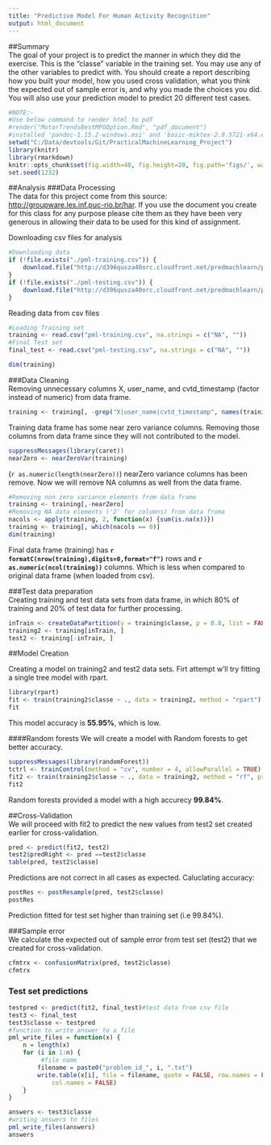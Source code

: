 ```yaml
---
title: "Predictive Model For Human Activity Recognition"
output: html_document
---
```


##Summary    
The goal of your project is to predict the manner in which they did the exercise. This is the "classe" variable in the training set. You may use any of the other variables to predict with. You should create a report describing how you built your model, how you used cross validation, what you think the expected out of sample error is, and why you made the choices you did. You will also use your prediction model to predict 20 different test cases.


```r
#NOTE:-
#Use below command to render html to pdf
#render("MotorTrendsBestMPGOption.Rmd", "pdf_document")
#installed 'pandoc-1.15.2-windows.msi' and 'basic-miktex-2.9.5721-x64.exe' required for knit html 2 pdf conversion
setwd("C:/Data/devtools/Git/PracticalMachineLearning_Project")
library(knitr)
library(rmarkdown)
knitr::opts_chunk$set(fig.width=40, fig.height=20, fig.path='figs/', warning=FALSE, message=FALSE,echo = FALSE)
set.seed(1232)
```
##Analysis
###Data Processing  
The data for this project come from this source: [http://groupware.les.inf.puc-rio.br/har](http://groupware.les.inf.puc-rio.br/har). If you use the document you create for this class for any purpose please cite them as they have been very generous in allowing their data to be used for this kind of assignment. 

Downloading csv files for analysis   
```r
#Downloading data
if (!file.exists("./pml-training.csv")) {
    download.file("http://d396qusza40orc.cloudfront.net/predmachlearn/pml-training.csv", destfile = "./pml-training.csv")
}
if (!file.exists("./pml-testing.csv")) {
    download.file("http://d396qusza40orc.cloudfront.net/predmachlearn/pml-testing.csv", destfile = "./pml-testing.csv")
}
```
Reading data from csv files  
```r
#Loading Training set
training <- read.csv("pml-training.csv", na.strings = c("NA", ""))
#Final Test set
final_test <- read.csv("pml-testing.csv", na.strings = c("NA", ""))
```

```r
dim(training)
```
###Data Cleaning  
Removing unnecessary columns X, user_name, and cvtd_timestamp (factor instead of numeric) from data frame.  
```r
training <- training[, -grep("X|user_name|cvtd_timestamp", names(training))]
```

Training data frame has some near zero variance columns. Removing those columns from data frame since they will not contributed to the model.  

```r
suppressMessages(library(caret))
nearZero <- nearZeroVar(training)
```
(`r as.numeric(length(nearZero))`) nearZero variance columns has been remove. Now we will remove NA columns as well from the data frame.  
```r
#Removing non zero variance elements from data frame
training <- training[,-nearZero]
#Removing NA data elements ('2' for columns) from data froma
nacols <- apply(training, 2, function(x) {sum(is.na(x))})
training <- training[, which(nacols == 0)]
dim(training)
```
Final data frame (training) has **`r formatC(nrow(training),digits=0,format="f")`**  rows and **`r as.numeric(ncol(training))`** columns. Which is less when compared to original data frame (when loaded from csv).  

###Test data preparation  
Creating training and test data sets from data frame, in which 80% of training and 20% of test data for further processing.  

```r
inTrain <- createDataPartition(y = training$classe, p = 0.8, list = FALSE)
training2 <- training[inTrain, ] 
test2 <- training[-inTrain, ]
```

##Model Creation

Creating a model on training2 and test2 data sets. Firt attempt w'll try fitting a single tree model with rpart.  
```r
library(rpart)
fit <- train(training2$classe ~ ., data = training2, method = "rpart")
fit
```
This model accuracy is **55.95%**, which is low.  

####Random forests
We will create a model with Random forests to get better accuracy.  

```r
suppressMessages(library(randomForest))
tctrl <- trainControl(method = "cv", number = 4, allowParallel = TRUE)
fit2 <- train(training2$classe ~ ., data = training2, method = "rf", prof = TRUE, trControl = tctrl)
fit2
```
Random forests provided a model with a high accurecy **99.84%**.

##Cross-Validation  
We will proceed with fit2 to predict the new values from test2 set created earlier for cross-validation.  
```r
pred <- predict(fit2, test2)
test2$predRight <- pred ==test2$classe
table(pred, test2$classe)
```
Predictions are not correct in all cases as expected. Caluclating accuracy:  
```r
postRes <- postResample(pred, test2$classe)
postRes
```
Prediction fitted for test set higher than training set (i.e 99.84%).  

###Sample error  
We calculate the expected out of sample error from test set (test2) that we created for cross-validation.  

```r
cfmtrx <- confusionMatrix(pred, test2$classe)
cfmtrx
```

### Test set predictions

```r
testpred <- predict(fit2, final_test)#test data from csv file
test3 <- final_test
test3$classe <- testpred
#function to write answer to a file
pml_write_files = function(x) {
    n = length(x)
    for (i in 1:n) {
         #file name
        filename = paste0("problem_id_", i, ".txt")
        write.table(x[i], file = filename, quote = FALSE, row.names = FALSE, 
            col.names = FALSE)
    }
}

answers <- test3$classe
#writing answers to files
pml_write_files(answers)
answers
```


